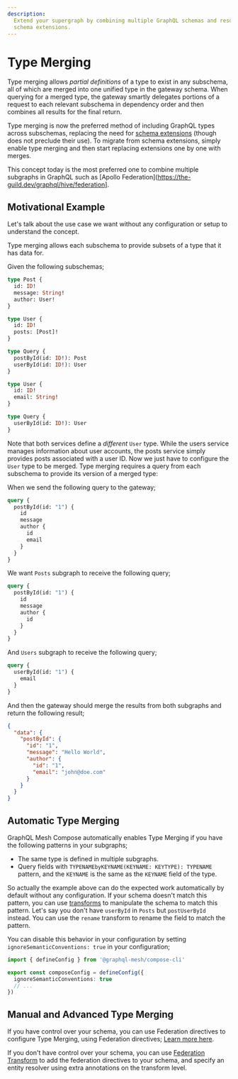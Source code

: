 ```yaml
---
description:
  Extend your supergraph by combining multiple GraphQL schemas and resolvers with GraphQL Mesh
  schema extensions.
---
```



# Type Merging

Type merging allows _partial definitions_ of a type to exist in any subschema, all of which are
merged into one unified type in the gateway schema. When querying for a merged type, the gateway
smartly delegates portions of a request to each relevant subschema in dependency order and then
combines all results for the final return.

Type merging is now the preferred method of including GraphQL types across subschemas, replacing the
need for [schema extensions](/v1/schema-extensions) (though does not preclude their use). To migrate
from schema extensions, simply enable type merging and then start replacing extensions one by one
with merges.

This concept today is the most preferred one to combine multiple subgraphs in GraphQL such as
[Apollo Federation](https://the-guild.dev/graphql/hive/federation].

## Motivational Example

Let's talk about the use case we want without any configuration or setup to understand the concept.

Type merging allows each subschema to provide subsets of a type that it has data for.

Given the following subschemas;

```graphql filename="posts.graphql"
type Post {
  id: ID!
  message: String!
  author: User!
}

type User {
  id: ID!
  posts: [Post]!
}

type Query {
  postById(id: ID!): Post
  userById(id: ID!): User
}
```

```graphql filename="users.graphql"
type User {
  id: ID!
  email: String!
}

type Query {
  userById(id: ID!): User
}
```

Note that both services define a _different_ `User` type. While the users service manages
information about user accounts, the posts service simply provides posts associated with a user ID.
Now we just have to configure the `User` type to be merged. Type merging requires a query from each
subschema to provide its version of a merged type:

When we send the following query to the gateway;

```graphql
query {
  postById(id: "1") {
    id
    message
    author {
      id
      email
    }
  }
}
```

We want `Posts` subgraph to receive the following query;

```graphql
query {
  postById(id: "1") {
    id
    message
    author {
      id
    }
  }
}
```

And `Users` subgraph to receive the following query;

```graphql
query {
  userById(id: "1") {
    email
  }
}
```

And then the gateway should merge the results from both subgraphs and return the following result;

```json
{
  "data": {
    "postById": {
      "id": "1",
      "message": "Hello World",
      "author": {
        "id": "1",
        "email": "john@doe.com"
      }
    }
  }
}
```

## Automatic Type Merging

GraphQL Mesh Compose automatically enables Type Merging if you have the following patterns in your
subgraphs;

- The same type is defined in multiple subgraphs.
- Query fields with `TYPENAMEbyKEYNAME(KEYNAME: KEYTYPE): TYPENAME` pattern, and the `KEYNAME` is
  the same as the `KEYNAME` field of the type.

So actually the example above can do the expected work automatically by default without any
configuration. If your schema doesn't match this pattern, you can use [transforms](/v1/transforms)
to manipulate the schema to match this pattern. Let's say you don't have `userById` in `Posts` but
`postUserById` instead. You can use the `rename` transform to rename the field to match the pattern.

You can disable this behavior in your configuration by setting `ignoreSemanticConventions: true` in
your configuration;

```ts filename="mesh.config.ts"
import { defineConfig } from '@graphql-mesh/compose-cli'

export const composeConfig = defineConfig({
  ignoreSemanticConventions: true
  // ...
})
```

## Manual and Advanced Type Merging

If you have control over your schema, you can use Federation directives to configure Type Merging,
using Federation directives;
[Learn more here](https://www.apollographql.com/docs/federation/federated-types/federated-directives).

If you don't have control over your schema, you can use
[Federation Transform](/v1/transforms/federation) to add the federation directives to your schema,
and specify an entity resolver using extra annotations on the transform level.
